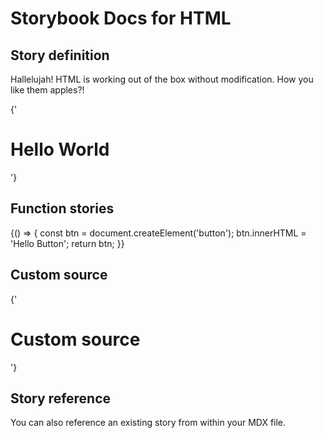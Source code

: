 
# Storybook Docs for HTML

<Meta title="Addons/Docs" />

## Story definition

Hallelujah! HTML is working out of the box without modification.
How you like them apples?!

<Story name="heading" height="100px">
  {'<h1>Hello World</h1>'}
</Story>

## Function stories

<Story name="function" height="100px">
  {() => {
    const btn = document.createElement('button');
    btn.innerHTML = 'Hello Button';
    return btn;
  }}
</Story>

## Custom source

<Preview>
  <Story name="custom source" height="100px" parameters={{ docs: { source: { code: 'hello' }}}}>
    {'<h1>Custom source</h1>'}
  </Story>
</Preview>

## Story reference

You can also reference an existing story from within your MDX file.

<Story id="welcome--welcome" height="800px" />
